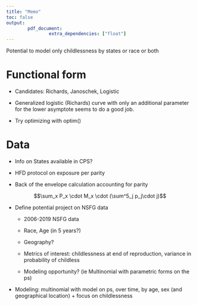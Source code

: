 ```yaml
---
title: "Memo"
toc: false
output: 
        pdf_document:
                extra_dependencies: ["float"]
---
```


Potential to model only childlessness by states or race or both

# Functional form

* Candidates: Richards, Janoschek, Logistic

* Generalized logistic (Richards) curve with only an additional parameter for the lower asymptote seems to do a good job.

* Try optimizing with optim()

# Data

* Info on States available in CPS?

* HFD protocol on exposure per parity

* Back of the envelope calculation accounting for parity

$$\sum_x P_x \cdot M_x \cdot (\sum^5_j p_j\cdot j)$$

* Define potential project on NSFG data

    * 2006-2019 NSFG data
    
    * Race, Age (in 5 years?)
    
    * Geography?
    
    * Metrics of interest: childlessness at end of reproduction, variance in probability of childless
    
    * Modeling opportunity? (ie Multinomial with parametric forms on the ps)


* Modeling: multinomial with model on ps, over time, by age, sex (and geographical location) + focus on childlessness 




